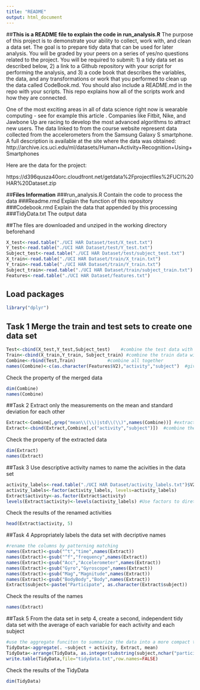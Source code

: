 ---
title: "README"
output: html_document
---
##**This is a README file to explain the code in run_analysis.R**
The purpose of this project is to demonstrate your ability to collect, work with, and clean a data set. The goal is to prepare tidy data that can be used for later analysis. You will be graded by your peers on a series of yes/no questions related to the project. You will be required to submit: 1) a tidy data set as described below, 2) a link to a Github repository with your script for performing the analysis, and 3) a code book that describes the variables, the data, and any transformations or work that you performed to clean up the data called CodeBook.md. You should also include a README.md in the repo with your scripts. This repo explains how all of the scripts work and how they are connected.

One of the most exciting areas in all of data science right now is wearable computing - see for example this article . Companies like Fitbit, Nike, and Jawbone Up are racing to develop the most advanced algorithms to attract new users. The data linked to from the course website represent data collected from the accelerometers from the Samsung Galaxy S smartphone. A full description is available at the site where the data was obtained:
http://archive.ics.uci.edu/ml/datasets/Human+Activity+Recognition+Using+Smartphones

Here are the data for the project:

https://d396qusza40orc.cloudfront.net/getdata%2Fprojectfiles%2FUCI%20HAR%20Dataset.zip

##**Files Information**
###run_analysis.R
Contain the code to process the data
###Readme.rmd
Explain the function of this repository
###Codebook.rmd
Explain the data that appended by this processing
###TidyData.txt
The output data


##The files are downloaded and unziped in the working directory beforehand 

```{r}
X_test<-read.table("./UCI HAR Dataset/test/X_test.txt")
Y_test<-read.table("./UCI HAR Dataset/test/Y_test.txt")
Subject_test<-read.table("./UCI HAR Dataset/test/subject_test.txt")
X_train<-read.table("./UCI HAR Dataset/train/X_train.txt")
Y_train<-read.table("./UCI HAR Dataset/train/Y_train.txt")
Subject_train<-read.table("./UCI HAR Dataset/train/subject_train.txt")
Features<-read.table("./UCI HAR Dataset/features.txt")

```

## Load packages
```{r results="hide", warning=FALSE, message=FALSE}
library("dplyr")
```
## Task 1 Merge the train and test sets to create one data set


```{r merge}
Test<-cbind(X_test,Y_test,Subject_test)    #combine the test data with its subject/activity information
Train<-cbind(X_train,Y_train, Subject_train) #combine the train data with its subject/activity information
Combine<-rbind(Test,Train)            #combine all together
names(Combine)<-c(as.character(Features$V2),"activity","subject")  #give names to the test parameters
```
Check the property of the merged data
```{r,results="asis"}
dim(Combine)
names(Combine)
```

##Task 2 Extract only the measurements on the mean and standard deviation for each other

```{r}
Extract<-Combine[,grep("mean\\(\\)|std\\(\\)",names(Combine))] #extract required column
Extract<-cbind(Extract,Combine[,c("activity","subject")])  #combine them with activity and subject
```
Check the property of the extracted data
```{r,results="asis"}
dim(Extract)
names(Extract)
```

##Task 3 Use descriptive activity names to name the acivities in the data set

```{r}
activity_labels<-read.table("./UCI HAR Dataset/activity_labels.txt")$V2
activity_labels<-factor(activity_labels, levels=activity_labels)
Extract$activity<-as.factor(Extract$activity)
levels(Extract$activity)<-levels(activity_labels) #Use factors to diretly give the activity descriptive names

```
Check the results of the renamed activities
```{r,results="asis"}
head(Extract$activity, 5)
```
##Task 4 Appropriately labels the data set with decriptive names
```{r}
#rename the columns by patterning matching
names(Extract)<-gsub("^t","time",names(Extract))
names(Extract)<-gsub("^f","frequency",names(Extract))
names(Extract)<-gsub("Acc","Accelerometer",names(Extract))
names(Extract)<-gsub("Gyro","Gyroscope",names(Extract))
names(Extract)<-gsub("Mag","Magnitude",names(Extract))
names(Extract)<-gsub("BodyBody","Body",names(Extract))
Extract$subject<-paste("Participate", as.character(Extract$subject))
```
Check the results of the names
```{r,results="asis"}
names(Extract)
```

##Task 5 From the data set in setp 4, create a second, independent tidy data set with the average of each variable for each activity and each subject 
```{r}
#use the aggregate funciton to summarize the data into a more compact table
TidyData<-aggregate(. ~subject + activity, Extract, mean)
TidyData<-arrange(TidyData, as.integer(substring(subject,nchar("participate "))))
write.table(TidyData,file="tidydata.txt",row.names=FALSE)

```
Check the results of the TidyData
```{r,results="asis"}
dim(TidyData)
```


